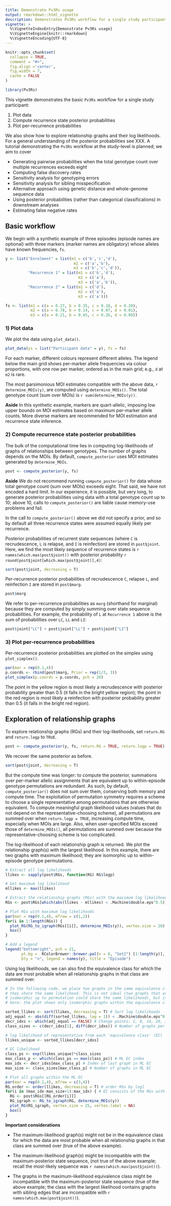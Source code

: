 ```yaml
---
title: Demonstrate Pv3Rs usage
output: rmarkdown::html_vignette
description: Demonstrates Pv3Rs workflow for a single study participant
vignette: >
  %\VignetteIndexEntry{Demonstrate Pv3Rs usage}
  %\VignetteEngine{knitr::rmarkdown}
  %\VignetteEncoding{UTF-8}
---
```


```r
knitr::opts_chunk$set(
  collapse = TRUE,
  comment = "#>",
  fig.align ='center', 
  fig.width = 7, 
  cache = FALSE
)
```

```r
library(Pv3Rs)
```

This vignette demonstrates the basic `Pv3Rs` workflow for a single study
participant:

1) Plot data
2) Compute recurrence state posterior probabilities 
3) Plot per-recurrence probabilities 

We also show how to explore relationship graphs and their log likelihoods. For a
general understanding of the posterior probabilities see XXX. A tutorial
demonstrating the `Pv3Rs` workflow at the study-level is planned; we aim to cover

- Generating pairwise probabilities when the total genotype count over multiple recurrences exceeds eight
- Computing false discovery rates 
- Sensitivity analysis for genotyping errors
- Sensitivity analysis for sibling misspecification
- Alternative approach using genetic distance and whole-genome sequence data
- Using posterior probabilities (rather than categorical classifications) in downstream analyses
- Estimating false negative rates

## Basic workflow

We begin with a synthetic example of three episodes (episode names are optional) with
three markers (marker names are obligatory) whose alleles have known frequencies, `fs`.

```r
y <- list("Enrolment" = list(m1 = c('b','c','d'), 
                              m2 = c('a','b'),
                              m3 = c('b','c','d')),
          "Recurrence 1" = list(m1 = c('b','d'), 
                                m2 = c('a'), 
                                m3 = c('a','b')),
          "Recurrence 2" = list(m1 = c('d'), 
                                m2 = c('a'), 
                                m3 = c('a')))

fs <- list(m1 = c(a = 0.27, b = 0.35, c = 0.18, d = 0.20),
           m2 = c(a = 0.78, b = 0.14, c = 0.07, d = 0.01),
           m3 = c(a = 0.21, b = 0.45, c = 0.26, d = 0.08))
```

### 1) Plot data

We plot the data using `plot_data()`. 

```r
plot_data(ys = list("Participant data" = y), fs = fs)
```

For each marker, different colours represent different alleles. The
legend below the main grid shows per-marker allele frequencies via colour
proportions, with one row per marker, ordered as in the main grid; e.g., `d` at
`m2` is rare.

The most parsimonious MOI estimates compatible with the above data, 
`r determine_MOIs(y)`, are computed using `determine_MOIs()`. The total genotype
count (sum over MOIs) is `r sum(determine_MOIs(y))`.

**Aside** In this synthetic example, markers are quart-allelic, imposing low 
upper bounds on MOI estimates based on maximum per-marker allele counts. More
diverse markers are recommended for MOI estimation and recurrence state
inference.

### 2) Compute recurrence state posterior probabilities 

The bulk of the computational time lies in computing log-likelihoods of graphs
of relationships between genotypes. The number of graphs depends on the MOIs. 
By default, `compute_posterior` uses MOI estimates generated by `determine_MOIs`. 

```r
post <- compute_posterior(y, fs)
```

**Aside** We do not recommend running `compute_posterior()` for data whose total 
genotype count (sum over MOIs) exceeds eight. That said, we have not encoded a
hard limit. In our experience, it is possible, but very long, to generate
posterior probabilities using data with a total genotype count up to 10; above 10,
calls to `compute_posterior()` are liable cause memory-use problems and fail.

In the call to `compute_posterior()` above we did not specify a prior, and so by
default all three recurrence states were assumed equally likely per recurrence.

Posterior probabilities of recurrent state sequences (where `C` is
recrudescence, `L` is relapse, and `I` is reinfection) are stored in
`post$joint`. Here, we find the most likely sequence of recurrence states is 
`r names(which.max(post$joint))` with posterior probability 
`r round(post$joint[which.max(post$joint)],4)`:

```r
sort(post$joint, decreasing = T)
```

Per-recurrence posterior probabilities of recrudescence `C`, relapse `L`, and
reinfection `I` are stored in `post$marg`. 

```r
post$marg
```

We refer to per-recurrence probabilities as `marg` (shorthand for marginal)
because they are computed by simply summing over state sequence probabilities. 
For example, the probability of `L` at `Recurrence 1` above is the sum of
probabilities over `LC`, `LL` and `LI`:

```r
post$joint["LC"] + post$joint["LL"] + post$joint["LI"]
```


### 3) Plot per-recurrence probabilities 

Per-recurrence posterior probabilities are plotted on the simplex using `plot_simplex()`.

```r
par(mar = rep(0.1,4))
p.coords <- rbind(post$marg, Prior = rep(1/3, 3))
plot_simplex(p.coords = p.coords, pch = 20)
```

The point in the yellow region is most likely a recrudescence with posterior
probability greater than 0.5 (it falls in the bright yellow region); the point
in the red region is most likely a reinfection with posterior probability
greater than 0.5 (it falls in the bright red region).

## Exploration of relationship graphs 

To explore relationship graphs (RGs) and their log-likelihoods, set `return.RG`
and `return.logp` to `TRUE`.

```r
post <- compute_posterior(y, fs, return.RG = TRUE, return.logp = TRUE)
```

We recover the same posterior as before.

```r
sort(post$joint, decreasing = T)
```

But the compute time was longer: to compute the posterior, summations over
per-marker allelic assignments that are equivalent up to within-episode genotype
permutations are redundant. As such, by default, `compute_posterior()` does not
sum over them, conserving both memory and compute time. The exploitation of
permutation symmetry requires a scheme to choose a single representative among
permutations that are otherwise equivalent. To compute meaningful graph
likelihood values (values that do not depend on the representative-choosing
scheme), all permutations are summed over when `return.logp = TRUE`, increasing
compute time, especially when MOIs are large. Also, when user-specified MOIs
exceed those of `determine_MOIs()`, all permutations are summed over because the
representative-choosing scheme is too complicated.
 
The log-likelihood of each relationship graph is returned. We plot the
relationship graph(s) with the largest likelihood. In this example, there are
two graphs with maximum likelihood; they are isomorphic up to within-episode
genotype permutations.

```r
# Extract all log likelihoods
llikes <- sapply(post$RGs, function(RG) RG$logp)

# Get maximum log likelihood
mllikes <- max(llikes)

# Extract the relationship graphs (RGs) with the maximum log likelihood
RGs <- post$RGs[which(abs(llikes - mllikes) < .Machine$double.eps^0.5)]

# Plot RGs with maximum log likelihoods
par(mar = rep(0.1,4), mfrow = c(1,2))
for(i in 1:length(RGs)) {
  plot_RG(RG_to_igraph(RGs[[i]], determine_MOIs(y)), vertex.size = 20)
  box()
}

# Add a legend
legend("bottomright", pch = 21, 
       pt.bg =  RColorBrewer::brewer.pal(n = 8, "Set2") [1:length(y)], 
       bty = "n", legend = names(y), title = "Episode")
```

Using log likelihoods, we can also find the equivalence class for which the data are most
probable when all relationship graphs in that class are summed over. 

```r
# In the following code, we place two graphs in the same equivalence class if
# they share the same likelihood. This is not ideal (two graphs that are not
# isomorphic up to permutation could share the same likelihood), but it works
# here: the plot shows only isomorphic graphs within the equivalence class.

sorted_llikes <- sort(llikes, decreasing = T) # Sort log likelihoods
adj_equal <- abs(diff(sorted_llikes, lag = 1)) < .Machine$double.eps^0.5 # Find matches
decr_idxs <- which(adj_equal == FALSE) # Change points: 2, 8, 14, 20, 32, ...
class_sizes <- c(decr_idxs[1], diff(decr_idxs)) # Number of graphs per class

# log likelihood of representative from each 'equivalence class' (EC)
llikes_unique <- sorted_llikes[decr_idxs]

# EC likelihood
class_ps <- exp(llikes_unique)*class_sizes
max_class_p <- which(class_ps == max(class_ps)) # ML EC index 
max_idx <- decr_idxs[max_class_p] # Index of last graph in ML EC
max_size <- class_sizes[max_class_p] # Number of graphs in ML EC

# Plot all graphs within the ML EC 
par(mar = rep(0.1,4), mfrow = c(3,4))
RG_order <- order(llikes, decreasing = T) # order RGs by logl
for(i in (max_idx-max_size+1):max_idx) { # EC consists of the RGs with logl rank 21-32
  RG <- post$RGs[[RG_order[i]]]
  RG_igraph <- RG_to_igraph(RG, determine_MOIs(y))
  plot_RG(RG_igraph, vertex.size = 25, vertex.label = NA)
  box()
}
```

**Important considerations**

- The maximum-likelihood graph(s) might not be in the
equivalence class for which the data are most probable when all relationship
graphs in that class are summed over (true of the above example).

- The maximum-likelihood graph(s) might be incompatible with the
maximum-posterior state sequence, (not true of the above example;
recall the most-likely sequence was `r names(which.max(post$joint))`). 
<!-- see example in DevFiles/Investigate_Symmetries --> 

- The graphs in the maximum-likelihood equivalence class might be incompatible
with the maximum-posterior state sequence (true of the above example; the class
with the largest likelihood contains graphs with sibling edges that are
incompatible with `r names(which.max(post$joint))`).

<!-- We suspect one of these cases above has to be false, but we cannot rule out
the possibility that both are true without further exploration -->






